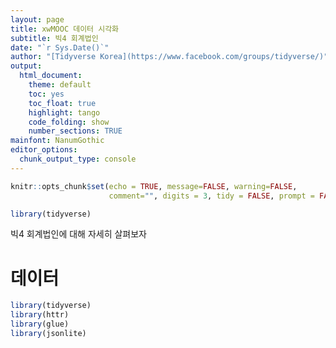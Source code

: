 ```yaml
---
layout: page
title: xwMOOC 데이터 시각화
subtitle: 빅4 회계법인
date: "`r Sys.Date()`"
author: "[Tidyverse Korea](https://www.facebook.com/groups/tidyverse/)"
output:
  html_document: 
    theme: default
    toc: yes
    toc_float: true
    highlight: tango
    code_folding: show
    number_sections: TRUE
mainfont: NanumGothic
editor_options: 
  chunk_output_type: console
---
```


``` r
knitr::opts_chunk$set(echo = TRUE, message=FALSE, warning=FALSE,
                      comment="", digits = 3, tidy = FALSE, prompt = FALSE, fig.align = 'center')

library(tidyverse)
```

빅4 회계법인에 대해 자세히 살펴보자

# 데이터 {#b4-dataset}

```r
library(tidyverse)
library(httr)
library(glue)
library(jsonlite)

```



